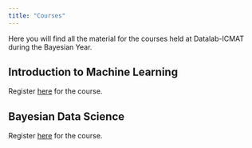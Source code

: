 ```yaml
---
title: "Courses"
---
```


Here you will find all the material for the courses held at Datalab-ICMAT during the Bayesian Year.



## Introduction to Machine Learning

Register [here](https://datalab.icmat.es/bayesian-year/iml/) for the course.



## Bayesian Data Science

Register [here](https://datalab.icmat.es/bayesian-year/bds/) for the course.



